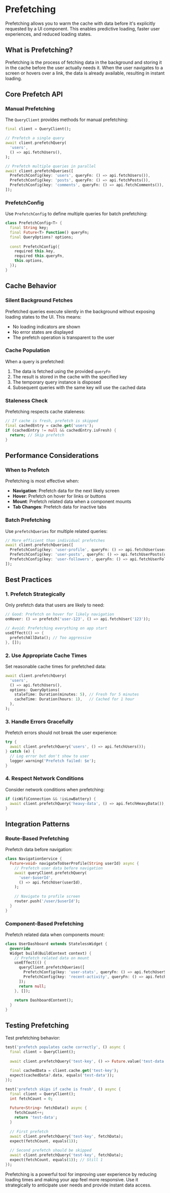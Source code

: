 # Prefetching

Prefetching allows you to warm the cache with data before it's explicitly requested by a UI component. This enables predictive loading, faster user experiences, and reduced loading states.

## What is Prefetching?

Prefetching is the process of fetching data in the background and storing it in the cache before the user actually needs it. When the user navigates to a screen or hovers over a link, the data is already available, resulting in instant loading.

## Core Prefetch API

### Manual Prefetching

The `QueryClient` provides methods for manual prefetching:

```dart
final client = QueryClient();

// Prefetch a single query
await client.prefetchQuery(
  'users',
  () => api.fetchUsers(),
);

// Prefetch multiple queries in parallel
await client.prefetchQueries([
  PrefetchConfig(key: 'users', queryFn: () => api.fetchUsers()),
  PrefetchConfig(key: 'posts', queryFn: () => api.fetchPosts()),
  PrefetchConfig(key: 'comments', queryFn: () => api.fetchComments()),
]);
```

### PrefetchConfig

Use `PrefetchConfig` to define multiple queries for batch prefetching:

```dart
class PrefetchConfig<T> {
  final String key;
  final Future<T> Function() queryFn;
  final QueryOptions? options;
  
  const PrefetchConfig({
    required this.key,
    required this.queryFn,
    this.options,
  });
}
```

## Cache Behavior

### Silent Background Fetches

Prefetched queries execute silently in the background without exposing loading states to the UI. This means:

- No loading indicators are shown
- No error states are displayed
- The prefetch operation is transparent to the user

### Cache Population

When a query is prefetched:

1. The data is fetched using the provided `queryFn`
2. The result is stored in the cache with the specified key
3. The temporary query instance is disposed
4. Subsequent queries with the same key will use the cached data

### Staleness Check

Prefetching respects cache staleness:

```dart
// If cache is fresh, prefetch is skipped
final cachedEntry = cache.get('users');
if (cachedEntry != null && cachedEntry.isFresh) {
  return; // Skip prefetch
}
```

## Performance Considerations

### When to Prefetch

Prefetching is most effective when:

- **Navigation**: Prefetch data for the next likely screen
- **Hover**: Prefetch on hover for links or buttons
- **Mount**: Prefetch related data when a component mounts
- **Tab Changes**: Prefetch data for inactive tabs

### Batch Prefetching

Use `prefetchQueries` for multiple related queries:

```dart
// More efficient than individual prefetches
await client.prefetchQueries([
  PrefetchConfig(key: 'user-profile', queryFn: () => api.fetchUser(userId)),
  PrefetchConfig(key: 'user-posts', queryFn: () => api.fetchUserPosts(userId)),
  PrefetchConfig(key: 'user-followers', queryFn: () => api.fetchUserFollowers(userId)),
]);
```

## Best Practices

### 1. Prefetch Strategically

Only prefetch data that users are likely to need:

```dart
// Good: Prefetch on hover for likely navigation
onHover: () => prefetch('user-123', () => api.fetchUser('123'));

// Avoid: Prefetching everything on app start
useEffect(() => {
  prefetchAllData(); // Too aggressive
}, []);
```

### 2. Use Appropriate Cache Times

Set reasonable cache times for prefetched data:

```dart
await client.prefetchQuery(
  'users',
  () => api.fetchUsers(),
  options: QueryOptions(
    staleTime: Duration(minutes: 5), // Fresh for 5 minutes
    cacheTime: Duration(hours: 1),   // Cached for 1 hour
  ),
);
```

### 3. Handle Errors Gracefully

Prefetch errors should not break the user experience:

```dart
try {
  await client.prefetchQuery('users', () => api.fetchUsers());
} catch (e) {
  // Log error but don't show to user
  logger.warning('Prefetch failed: $e');
}
```

### 4. Respect Network Conditions

Consider network conditions when prefetching:

```dart
if (isWifiConnection && !isLowBattery) {
  await client.prefetchQuery('heavy-data', () => api.fetchHeavyData());
}
```

## Integration Patterns

### Route-Based Prefetching

Prefetch data before navigation:

```dart
class NavigationService {
  Future<void> navigateToUserProfile(String userId) async {
    // Prefetch user data before navigation
    await queryClient.prefetchQuery(
      'user-$userId',
      () => api.fetchUser(userId),
    );
    
    // Navigate to profile screen
    router.push('/user/$userId');
  }
}
```

### Component-Based Prefetching

Prefetch related data when components mount:

```dart
class UserDashboard extends StatelessWidget {
  @override
  Widget build(BuildContext context) {
    // Prefetch related data on mount
    useEffect(() {
      queryClient.prefetchQueries([
        PrefetchConfig(key: 'user-stats', queryFn: () => api.fetchUserStats()),
        PrefetchConfig(key: 'recent-activity', queryFn: () => api.fetchRecentActivity()),
      ]);
      return null;
    }, []);
    
    return DashboardContent();
  }
}
```

## Testing Prefetching

Test prefetching behavior:

```dart
test('prefetch populates cache correctly', () async {
  final client = QueryClient();
  
  await client.prefetchQuery('test-key', () => Future.value('test-data'));
  
  final cachedData = client.cache.get('test-key');
  expect(cachedData?.data, equals('test-data'));
});

test('prefetch skips if cache is fresh', () async {
  final client = QueryClient();
  int fetchCount = 0;
  
  Future<String> fetchData() async {
    fetchCount++;
    return 'test-data';
  }
  
  // First prefetch
  await client.prefetchQuery('test-key', fetchData);
  expect(fetchCount, equals(1));
  
  // Second prefetch should be skipped
  await client.prefetchQuery('test-key', fetchData);
  expect(fetchCount, equals(1)); // Still 1
});
```

Prefetching is a powerful tool for improving user experience by reducing loading times and making your app feel more responsive. Use it strategically to anticipate user needs and provide instant data access.
